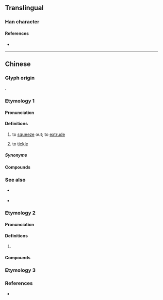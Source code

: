 {{character info}}
==Translingual==

===Han character===
{{Han char|rn=64|rad=手|as=15|sn=18|four=58027|canj=QHAL|ids=⿰扌節}}

====References====
* {{Han ref|kx=0461.030|dkj=12894|dj=0810.110|hdz=31981.020|uh=64F3|ud=25843|bh=E9AD|bd=59821}}

----

==Chinese==

===Glyph origin===
{{Han etym}}
{{Han compound|手|節|ls=psc|c1=s|c2=p|t1=hand}}.

===Etymology 1===
{{zh-forms|s=𰓜|alt=唧}}
{{zh-wp|yue}}

====Pronunciation====
{{zh-pron
|c=zit1
|cat=v
|mc=y
|oc=y
}}

====Definitions====
{{zh-hanzi}}

# {{lb|zh|Cantonese}} to [[squeeze]] out; to [[extrude]]
#: {{zh-x|擳 牙膏|to '''squeeze out''' toothpaste|C}}
# {{lb|zh|Cantonese}} to [[tickle]]

=====Synonyms=====
{{zh-dial|擠}}

====Compounds====
{{zh-der|怕擳|擳都唔笑|擳牙膏}}

===See also===
* {{q|Cantonese}} {{zh-l|㘉|tr=zit<sup>1</sup>|squeeze; tickle}}
* {{q|Cantonese}} {{zh-l|瀄|tr=zit<sup>1</sup>|squeeze; eject; spray}}

===Etymology 2===
{{zh-forms|s=𰓜}}

====Pronunciation====
{{zh-pron
|m=zhì
|c=zit3
|mc=y
|oc=y
|cat=
}}

====Definitions====
{{zh-hanzi}}

# {{rfdef|zh}}

====Compounds====
{{zh-der|挃擳}}

===Etymology 3===
{{zh-see|幯}}

===References===
* {{R:yue:mfccd}}
